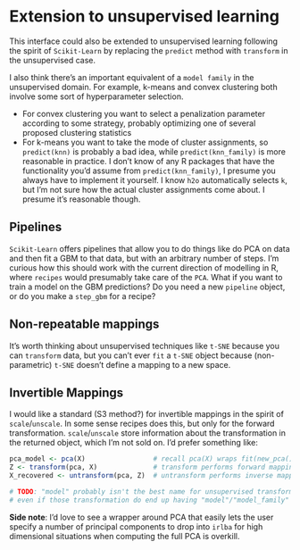 # Extension to unsupervised learning

This interface could also be extended to unsupervised learning following the spirit of `Scikit-Learn` by replacing the `predict` method with `transform` in the unsupervised case.

I also think there's an important equivalent of a `model family` in the unsupervised domain. For example, k-means and convex clustering both involve some sort of hyperparameter selection.

- For convex clustering you want to select a penalization parameter according to some strategy, probably optimizing one of several proposed clustering statistics
- For k-means you want to take the mode of cluster assignments, so `predict(knn)` is probably a bad idea, while `predict(knn_family)` is more reasonable in practice. I don't know of any R packages that have the functionality you'd assume from `predict(knn_family)`, I presume you always have to implement it yourself. I know `h2o` automatically selects `k`, but I'm not sure how the actual cluster assignments come about. I presume it's reasonable though.

## Pipelines

`Scikit-Learn` offers pipelines that allow you to do things like do PCA on data and then fit a GBM to that data, but with an arbitrary number of steps. I'm curious how this should work with the current direction of modelling in R, where `recipes` would presumably take care of the `PCA`. What if you want to train a model on the GBM predictions? Do you need a new `pipeline` object, or do you make a `step_gbm` for a recipe?

## Non-repeatable mappings

It's worth thinking about unsupervised techniques like `t-SNE` because you can `transform` data, but you can't ever `fit` a `t-SNE` object because (non-parametric) `t-SNE` doesn't define a mapping to a new space.

## Invertible Mappings

I would like a standard  (S3 method?) for invertible mappings in the spirit of `scale`/`unscale`. In some sense recipes does this, but only for the forward transformation. `scale`/`unscale` store information about the transformation in the returned object, which I'm not sold on. I'd prefer something like:

```r
pca_model <- pca(X)                 # recall pca(X) wraps fit(new_pca(), X)
Z <- transform(pca, X)              # transform performs forward mapping
X_recovered <- untransform(pca, Z)  # untransform performs inverse mapping

# TODO: "model" probably isn't the best name for unsupervised transformations
# even if those transformation do end up having "model"/"model_family" class
```

**Side note**: I'd love to see a wrapper around PCA that easily lets the user specify a number of principal components to drop into `irlba` for high dimensional situations when computing the full PCA is overkill.
